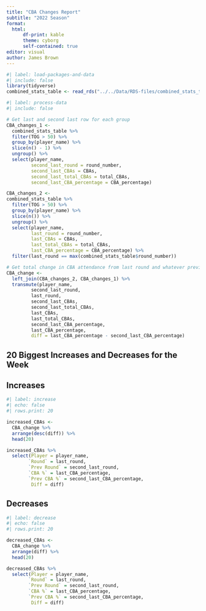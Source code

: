 ```yaml
---
title: "CBA Changes Report"
subtitle: "2022 Season"
format:
  html:
      df-print: kable
      theme: cyborg
      self-contained: true
editor: visual
author: James Brown
---
```


```r
#| label: load-packages-and-data
#| include: false
library(tidyverse)
combined_stats_table <- read_rds("../../Data/RDS-files/combined_stats_table_2022.rds")
```

```r
#| label: process-data
#| include: false

# Get last and second last row for each group
CBA_changes_1 <-
  combined_stats_table %>%
  filter(TOG > 50) %>%
  group_by(player_name) %>%
  slice(n() - 1) %>%
  ungroup() %>%
  select(player_name,
         second_last_round = round_number,
         second_last_CBAs = CBAs,
         second_last_total_CBAs = total_CBAs,
         second_last_CBA_percentage = CBA_percentage)

CBA_changes_2 <-
combined_stats_table %>%
  filter(TOG > 50) %>%
  group_by(player_name) %>%
  slice(n()) %>%
  ungroup() %>%
  select(player_name,
         last_round = round_number,
         last_CBAs = CBAs,
         last_total_CBAs = total_CBAs,
         last_CBA_percentage = CBA_percentage) %>%
  filter(last_round == max(combined_stats_table$round_number))

# Get total change in CBA attendance from last round and whatever previously played game was
CBA_change <-
  left_join(CBA_changes_2, CBA_changes_1) %>%
  transmute(player_name,
         second_last_round,
         last_round,
         second_last_CBAs,
         second_last_total_CBAs,
         last_CBAs,
         last_total_CBAs,
         second_last_CBA_percentage,
         last_CBA_percentage,
         diff = last_CBA_percentage - second_last_CBA_percentage)

```

## 20 Biggest Increases and Decreases for the Week

::: panel-tabset
## Increases

```r
#| label: increase
#| echo: false
#| rows.print: 20

increased_CBAs <-
  CBA_change %>%
  arrange(desc(diff)) %>%
  head(20)

increased_CBAs %>%
  select(Player = player_name,
        `Round` = last_round,
        `Prev Round` = second_last_round,
        `CBA %` = last_CBA_percentage,
        `Prev CBA %` = second_last_CBA_percentage,
         Diff = diff)
```

## Decreases

```r
#| label: decrease
#| echo: false
#| rows.print: 20

decreased_CBAs <-
  CBA_change %>%
  arrange(diff) %>%
  head(20)

decreased_CBAs %>%
  select(Player = player_name,
        `Round` = last_round,
        `Prev Round` = second_last_round,
        `CBA %` = last_CBA_percentage,
        `Prev CBA %` = second_last_CBA_percentage,
         Diff = diff)
```
:::

